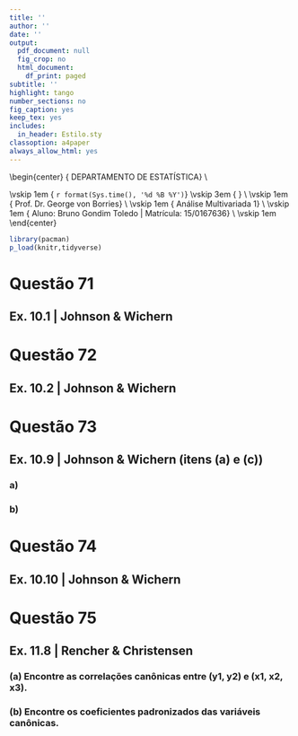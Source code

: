 ```yaml
---
title: ''
author: ''
date: ''
output:
  pdf_document: null
  fig_crop: no
  html_document:
    df_print: paged
subtitle: ''
highlight: tango
number_sections: no
fig_caption: yes
keep_tex: yes
includes:
  in_header: Estilo.sty
classoption: a4paper
always_allow_html: yes
---
```

  
  
\begin{center}
{\Large
  DEPARTAMENTO DE ESTATÍSTICA} \\
\vspace{0.5cm}
\begin{figure}[!t]
\centering
\includegraphics[width=9cm, keepaspectratio]{logo-UnB.eps}
\end{figure}
\vskip 1em
{\large
  `r format(Sys.time(), '%d %B %Y')`}
\vskip 3em
{\LARGE
  \textbf{Lista 8 - Correlação Canônica}} \\
\vskip 1em
{\Large
  Prof. Dr. George von Borries} \\
\vskip 1em
{\Large
  Análise Multivariada 1} \\
\vskip 1em
{\Large
  Aluno: Bruno Gondim Toledo | Matrícula: 15/0167636} \\
\vskip 1em
\end{center}

```r

library(pacman)
p_load(knitr,tidyverse)
```

\newpage

# Questão 71

## Ex. 10.1 | Johnson & Wichern



# Questão 72

## Ex. 10.2 | Johnson & Wichern



# Questão 73

## Ex. 10.9 | Johnson & Wichern (itens (a) e (c))

### a)


### b)


# Questão 74

## Ex. 10.10 | Johnson & Wichern




# Questão 75

## Ex. 11.8 | Rencher & Christensen

### (a) Encontre as correlações canônicas entre (y1, y2) e (x1, x2, x3).

### (b) Encontre os coeficientes padronizados das variáveis canônicas.



